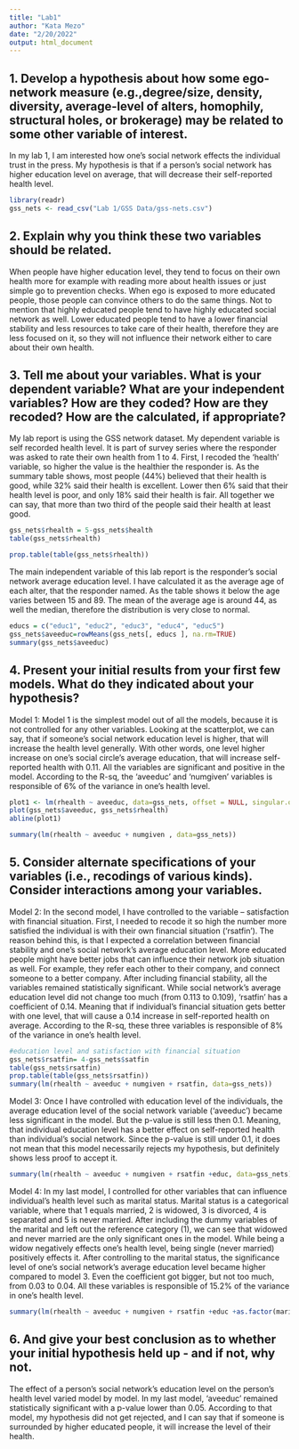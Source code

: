 ```yaml
---
title: "Lab1"
author: "Kata Mezo"
date: "2/20/2022"
output: html_document
---
```

## 1.	Develop a hypothesis about how some ego-network measure (e.g.,degree/size, density, diversity, average-level of alters, homophily, structural holes, or brokerage) may be related to some other variable of interest.

In my lab 1, I am interested how one’s social network effects the individual trust in the press. My hypothesis is that if a person’s social network has higher education level on average, that will decrease their self-reported health level. 

```r
library(readr)
gss_nets <- read_csv("Lab 1/GSS Data/gss-nets.csv")

```

## 2.	Explain why you think these two variables should be related. 

When people have higher education level, they tend to focus on their own health more for example with reading more about health issues or just simple go to prevention checks. When ego is exposed to more educated people, those people can convince others to do the same things. Not to mention that highly educated people tend to have highly educated social network as well. Lower educated people tend to have a lower financial stability and less resources to take care of their health, therefore they are less focused on it, so they will not influence their network either to care about their own health.  


## 3.	Tell me about your variables. What is your dependent variable? What are your independent variables? How are they coded? How are they recoded? How are the calculated, if appropriate?

My lab report is using the GSS network dataset. My dependent variable is self recorded health level. It is part of survey series where the responder was asked to rate their own health from 1 to 4. First, I recoded the ‘health’ variable, so higher the value is the healthier the responder is. As the summary table shows, most people (44%) believed that their health is good, while 32% said their health is excellent. Lower then 6% said that their health level is poor, and only 18% said their health is fair. All together we can say, that more than two third of the people said their health at least good. 

```r
gss_nets$rhealth = 5-gss_nets$health
table(gss_nets$rhealth)

prop.table(table(gss_nets$rhealth))
```


The main independent variable of this lab report is the responder’s social network average education level. I have calculated it as the average age of each alter, that the responder named. As the table shows it below the age varies between 15 and 89. The mean of the average age is around 44, as well the median, therefore the distribution is very close to normal.

```r
educs = c("educ1", "educ2", "educ3", "educ4", "educ5")
gss_nets$aveeduc=rowMeans(gss_nets[, educs ], na.rm=TRUE)
summary(gss_nets$aveeduc)

```


## 4.	Present your initial results from your first few models. What do they indicated about your hypothesis?

Model 1: Model 1 is the simplest model out of all the models, because it is not controlled for any other variables. Looking at the scatterplot, we can say, that if someone’s social network education level is higher, that will increase the health level generally. With other words, one level higher increase on one’s social circle’s average education, that will increase self-reported health with 0.11. All the variables are significant and positive in the model. According to the R-sq, the ‘aveeduc’ and ‘numgiven’ variables is responsible of 6% of the variance in one’s health level.

```r
plot1 <- lm(rhealth ~ aveeduc, data=gss_nets, offset = NULL, singular.ok = TRUE)
plot(gss_nets$aveeduc, gss_nets$rhealth)
abline(plot1)
```
```r
summary(lm(rhealth ~ aveeduc + numgiven , data=gss_nets))

```

## 5.	Consider alternate specifications of your variables (i.e., recodings of various kinds). Consider interactions among your variables. 

Model 2: 
In the second model, I have controlled to the variable – satisfaction with financial situation. First, I needed to recode it so high the number more satisfied the individual is with their own financial situation (‘rsatfin’). The reason behind this, is that I expected a correlation between financial stability and one’s social network’s average education level. More educated people might have better jobs that can influence their network job situation as well. For example, they refer each other to their company, and connect someone to a better company.
After including financial stability, all the variables remained statistically significant.  While social network’s average education level did not change too much (from 0.113 to 0.109), ‘rsatfin’ has a coefficient of 0.14. Meaning that if individual’s financial situation gets better with one level, that will cause a 0.14 increase in self-reported health on average. According to the R-sq, these three variables is responsible of 8% of the variance in one’s health level.

```r

#education level and satisfaction with financial situation
gss_nets$rsatfin= 4-gss_nets$satfin
table(gss_nets$rsatfin)
prop.table(table(gss_nets$rsatfin))
summary(lm(rhealth ~ aveeduc + numgiven + rsatfin, data=gss_nets))
```


Model 3: Once I have controlled with education level of the individuals, the average education level of the social network variable (‘aveeduc’) became less significant in the model. But the p-value is still less then 0.1. Meaning, that individual education level has a better effect on self-reported health than individual’s social network. Since the p-value is still under 0.1, it does not mean that this model necessarily rejects my hypothesis, but definitely shows less proof to accept it. 

```r
summary(lm(rhealth ~ aveeduc + numgiven + rsatfin +educ, data=gss_nets))
```


Model 4: 
In my last model, I controlled for other variables that can influence individual’s health level such as marital status. Marital status is a categorical variable, where that 1 equals married, 2 is widowed, 3 is divorced, 4 is separated and 5 is never married. After including the dummy variables of the marital and left out the reference category (1), we can see that widowed and never married are the only significant ones in the model. While being a widow negatively effects one’s health level, being single (never married) positively effects it. 
After controlling to the marital status, the significance level of one’s social network’s average education level became higher compared to model 3. Even the coefficient got bigger, but not too much, from 0.03 to 0.04. All these variables is responsible of 15.2% of the variance in one’s health level.


```r
summary(lm(rhealth ~ aveeduc + numgiven + rsatfin +educ +as.factor(marital), data=gss_nets))
```

## 6.	And give your best conclusion as to whether your initial hypothesis held up - and if not, why not. 

The effect of a person’s social network’s education level on the person’s health level varied model by model. In my last model, ‘aveeduc’ remained statistically significant with a p-value lower than 0.05. According to that model, my hypothesis did not get rejected, and I can say that if someone is surrounded by higher educated people, it will increase the level of their health.


